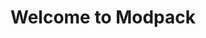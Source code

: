 ---
title: Welcome to Modpack
description: Get started building your docs site with Modpack
template: splash
hero:
  tagline: Congrats on setting up a new Modpack project!
  image:
    file: ../../assets/takoyaki.webp
  actions:
    - text: Guide
      link: /guides/Overview/GettingStarted/
      icon: right-arrow
    - text: Get it
      link: https://www.curseforge.com/
      icon: external
      variant: minimal
---